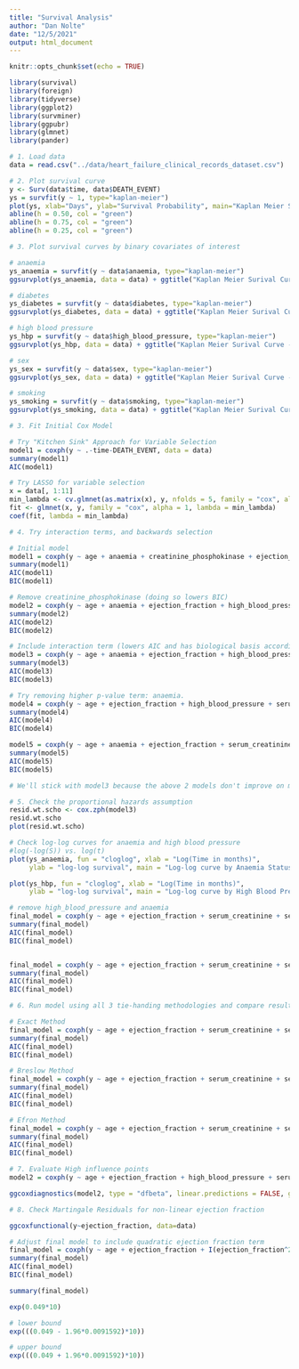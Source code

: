 ```yaml
---
title: "Survival Analysis"
author: "Dan Nolte"
date: "12/5/2021"
output: html_document
---
```


```r
knitr::opts_chunk$set(echo = TRUE)
```

```r
library(survival)
library(foreign)
library(tidyverse)
library(ggplot2)
library(survminer)
library(ggpubr)
library(glmnet)
library(pander)
```
 
```r
# 1. Load data
data = read.csv("../data/heart_failure_clinical_records_dataset.csv")

# 2. Plot survival curve
y <- Surv(data$time, data$DEATH_EVENT)
ys = survfit(y ~ 1, type="kaplan-meier")
plot(ys, xlab="Days", ylab="Survival Probability", main="Kaplan Meier Surival Curve for Heart Failure Patients", mark.time=TRUE)
abline(h = 0.50, col = "green")
abline(h = 0.75, col = "green")
abline(h = 0.25, col = "green")
```

```r
# 3. Plot survival curves by binary covariates of interest

# anaemia
ys_anaemia = survfit(y ~ data$anaemia, type="kaplan-meier")
ggsurvplot(ys_anaemia, data = data) + ggtitle("Kaplan Meier Surival Curve - By Anaemia Status")

# diabetes
ys_diabetes = survfit(y ~ data$diabetes, type="kaplan-meier")
ggsurvplot(ys_diabetes, data = data) + ggtitle("Kaplan Meier Surival Curve - By Diabetes Status")

# high blood pressure
ys_hbp = survfit(y ~ data$high_blood_pressure, type="kaplan-meier")
ggsurvplot(ys_hbp, data = data) + ggtitle("Kaplan Meier Surival Curve - By HBP Status")

# sex
ys_sex = survfit(y ~ data$sex, type="kaplan-meier")
ggsurvplot(ys_sex, data = data) + ggtitle("Kaplan Meier Surival Curve - By Sex")

# smoking
ys_smoking = survfit(y ~ data$smoking, type="kaplan-meier")
ggsurvplot(ys_smoking, data = data) + ggtitle("Kaplan Meier Surival Curve - By Smoking Status")
```

```r
# 3. Fit Initial Cox Model

# Try "Kitchen Sink" Approach for Variable Selection
model1 = coxph(y ~ .-time-DEATH_EVENT, data = data)
summary(model1)
AIC(model1)

# Try LASSO for variable selection
x = data[, 1:11]
min_lambda <- cv.glmnet(as.matrix(x), y, nfolds = 5, family = "cox", alpha = 1)$lambda.min
fit <- glmnet(x, y, family = "cox", alpha = 1, lambda = min_lambda)
coef(fit, lambda = min_lambda)
```

```r
# 4. Try interaction terms, and backwards selection

# Initial model
model1 = coxph(y ~ age + anaemia + creatinine_phosphokinase + ejection_fraction + high_blood_pressure + serum_creatinine + serum_sodium, data = data)
summary(model1)
AIC(model1)
BIC(model1)

# Remove creatinine_phosphokinase (doing so lowers BIC)
model2 = coxph(y ~ age + anaemia + ejection_fraction + high_blood_pressure + serum_creatinine + serum_sodium, data = data)
summary(model2)
AIC(model2)
BIC(model2)

# Include interaction term (lowers AIC and has biological basis according to domain expert)
model3 = coxph(y ~ age + anaemia + ejection_fraction + high_blood_pressure + serum_creatinine + serum_sodium + serum_sodium*serum_creatinine, data = data)
summary(model3)
AIC(model3)
BIC(model3)

# Try removing higher p-value term: anaemia. 
model4 = coxph(y ~ age + ejection_fraction + high_blood_pressure + serum_creatinine + serum_sodium + serum_sodium*serum_creatinine, data = data)
summary(model4)
AIC(model4)
BIC(model4)

model5 = coxph(y ~ age + anaemia + ejection_fraction + serum_creatinine + serum_sodium + serum_sodium*serum_creatinine, data = data)
summary(model5)
AIC(model5)
BIC(model5)

# We'll stick with model3 because the above 2 models don't improve on model3 in terms of AIC.
```

```r
# 5. Check the proportional hazards assumption
resid.wt.scho <- cox.zph(model3)
resid.wt.scho
plot(resid.wt.scho)

# Check log-log curves for anaemia and high blood pressure
#log(-log(S)) vs. log(t)
plot(ys_anaemia, fun = "cloglog", xlab = "Log(Time in months)",
     ylab = "log-log survival", main = "Log-log curve by Anaemia Status") 

plot(ys_hbp, fun = "cloglog", xlab = "Log(Time in months)",
     ylab = "log-log survival", main = "Log-log curve by High Blood Pressure Status") 

# remove high_blood_pressure and anaemia
final_model = coxph(y ~ age + ejection_fraction + serum_creatinine + serum_sodium + serum_sodium*serum_creatinine, data = data)
summary(final_model)
AIC(final_model)
BIC(final_model)


final_model = coxph(y ~ age + ejection_fraction + serum_creatinine + serum_sodium + serum_sodium*serum_creatinine, data = data)
summary(final_model)
AIC(final_model)
BIC(final_model)
```

```r
# 6. Run model using all 3 tie-handing methodologies and compare results

# Exact Method
final_model = coxph(y ~ age + ejection_fraction + serum_creatinine + serum_sodium + serum_sodium*serum_creatinine, ties = "exact", data = data)
summary(final_model)
AIC(final_model)
BIC(final_model)

# Breslow Method
final_model = coxph(y ~ age + ejection_fraction + serum_creatinine + serum_sodium + serum_sodium*serum_creatinine, ties = "breslow", data = data)
summary(final_model)
AIC(final_model)
BIC(final_model)

# Efron Method
final_model = coxph(y ~ age + ejection_fraction + serum_creatinine + serum_sodium + serum_sodium*serum_creatinine, ties = "efron", data = data)
summary(final_model)
AIC(final_model)
BIC(final_model)
```


```r
# 7. Evaluate High influence points
model2 = coxph(y ~ age + ejection_fraction + high_blood_pressure + serum_creatinine + serum_sodium + serum_sodium*serum_creatinine, data = data)

ggcoxdiagnostics(model2, type = "dfbeta", linear.predictions = FALSE, ggtheme = theme_bw())
```

```r
# 8. Check Martingale Residuals for non-linear ejection fraction

ggcoxfunctional(y~ejection_fraction, data=data)

# Adjust final model to include quadratic ejection fraction term
final_model = coxph(y ~ age + ejection_fraction + I(ejection_fraction^2) + serum_creatinine + serum_sodium + serum_sodium*serum_creatinine, data = data)
summary(final_model)
AIC(final_model)
BIC(final_model)
```


```r
summary(final_model)

exp(0.049*10)

# lower bound
exp(((0.049 - 1.96*0.0091592)*10))

# upper bound
exp(((0.049 + 1.96*0.0091592)*10))




```